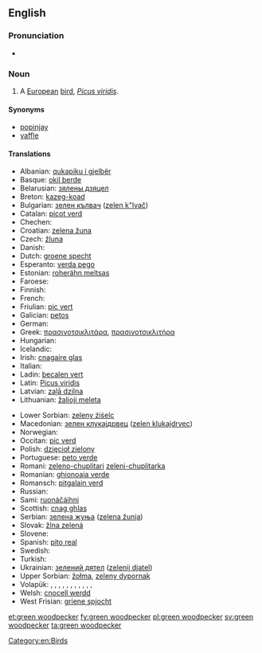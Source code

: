 {{wikipedia}}
==English==

===Pronunciation===
* {{IPA|/ɡɽinˈwʊdpɛkəɽ/}}

===Noun===
{{en-noun|sg=[[green]] [[woodpecker]]}}

# A [[European]] [[bird]], ''[[Picus viridis]]''.

====Synonyms====
* [[popinjay]]
* [[yaffle]]

====Translations====
{{trans-top|''Picus viridis''}}
* Albanian: [[qukapiku i gjelbër]]
* Basque: [[okil berde]]
* Belarusian: [[зялены дзяцел]]
* Breton: [[kazeg-koad]]
* Bulgarian: [[зелен кълвач]] ([[zelen k"lvač]])
* Catalan: [[picot verd]]
* Chechen: {{tø|ce|баьццара хенакIур}}
* Croatian: [[zelena žuna]]
* Czech: [[žluna]]
* Danish: {{t|da|grønspætte}}
* Dutch: [[groene specht]] {{m}}
* Esperanto: [[verda pego]]
* Estonian: [[roherähn meltsas]]
* Faroese: {{t|fo|spónspæta}}
* Finnish: {{t-|fi|vihertikka}}
* French: {{t-|fr|pic vert|m}}
* Friulian: [[pic vert]]
* Galician: [[petos]]
* German: {{t+|de|Grünspecht|m}}
* Greek: [[πρασινοτσικλιτάρα]], [[πρασινοτσικλιτήρα]] '' ''
* Hungarian: {{t-|hu|zöld küllő}}
* Icelandic: {{t+|is|grænspæta}}
* Irish: [[cnagaire glas]]
* Italian: {{t+|it|picchio verde|m}}
* Ladin: [[becalen vert]]
* Latin: [[Picus viridis]] '' ''
* Latvian: [[zaļā dzilna]]
* Lithuanian: [[žalioji meleta]]
{{trans-mid}}
* Lower Sorbian: [[zeleny źiśelc]]
* Macedonian: [[зелен клукаjдрвец]] ([[zelen klukajdrvec]])
* Norwegian: {{t|no|grønnspett}}
* Occitan: [[pic verd]]
* Polish: [[dzięcioł zielony]] '' ''
* Portuguese: [[peto verde]]
* Romani: [[zeleno-chuplitari]] {{m}} [[zeleni-chuplitarka]] {{f}}
* Romanian: [[ghionoaia verde]]
* Romansch: [[pitgalain verd]]
* Russian: {{t|ru|зелёный дятел|m|tr=z'el'ónyj d'át'l}}
* Sami: [[ruonáčáihni]]
* Scottish: [[cnag ghlas]]
* Serbian: [[зелена жуња]] ([[zelena žunja]])
* Slovak: [[žlna zelená]]
* Slovene: {{t+|sl|zelena žolna}}
* Spanish: [[pito real]] {{m}}
* Swedish: {{t+|sv|gröngöling}}
* Turkish: {{t+|tr|yeşil ağaçkakan}}
* Ukrainian: [[зелений дятел]] ([[zеlеnij djatеl]])
* Upper Sorbian: [[žołma]], [[zeleny dypornak]]
* Volapük: {{qualifier|♂♀}} {{t-|vo|grünapikit}}, {{qualifier|♂}} {{t-|vo|grünahipikit}}, {{qualifier|♀}} {{t-|vo|grünajipikit}}, {{qualifier|♂♀ offspring, young}} {{t-|vo|grünapikitül}}, {{qualifier|♂ offspring}} {{t-|vo|grünahipikitül}}, {{qualifier|♀ offspring}} {{t-|vo|grünajipikitül}}, {{qualifier|♂♀}} {{t-|vo|pikit grünik}}, {{qualifier|♂}} {{t-|vo|hipikit grünik}}, {{qualifier|♀}} {{t-|vo|jipikit grünik}}, {{qualifier|♂♀ offspring, young}} {{t-|vo|pikitül grünik}}, {{qualifier|♂ offspring}} {{t-|vo|hipikitül grünik}}, {{qualifier|♀ offspring}} {{t-|vo|jipikitül grünik}}
* Welsh: [[cnocell werdd]]
* West Frisian: [[griene spjocht]]
{{trans-bottom}}

[[Category:en:Birds]]

[[et:green woodpecker]]
[[fy:green woodpecker]]
[[pl:green woodpecker]]
[[sv:green woodpecker]]
[[ta:green woodpecker]]